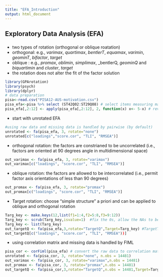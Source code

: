 ```yaml
---
title: "EFA_Introduction"
output: html_document
---
```


## Exploratory Data Analysis (EFA)

### 

* two types of rotation (orthogonal or oblique roatation) 
* orthogonal: e.g., _varimax_, _quartimax_, _bentlerT_, _equamax_, _varimin_, _geominT_, _bifactor_, _target_
* oblique : e.g., _promax_, _oblimin_, _simplimax_, _bentlerQ, _geominQ_ and _biquartimin_ and _cluster_, _target_
* the rotation does not alter the fit of the factor solution

```r
library(GPArotation)
library(psych)
library(dplyr)
# data preparation
pisa<-read.csv("PISA12-AUS-motivation.csv")
pisa_efa<-pisa %>% select (ST42Q02:ST29Q08) # select items measuring math self-concept, intrinsic value and utility value
pisa_efa[,2:12] <- apply(pisa_efa[,2:12], 2, function(x) x<- 5-x) # reverse code for nagetively worded items (not necessary)
```

* start with unrotated EFA
```r
#using raw data and missing data is handled by pairwise (by default)
unrotated <- fa(pisa_efa, 3, rotate="none")
unrotated[c("loadings","score.cor", "TLI", "RMSEA")]
```

* orthogonal rotation: the factors are constrianed to be uncorrelated (i.e., factors are oriented at 90 degrees angle in multidimensional space)
```r
out_varimax <- fa(pisa_efa, 3, rotate="varimax")
out_varimax[c("loadings", "score.cor", "TLI", "RMSEA")]
```
* oblique rotation: the factors are allowed to be intercorrelated (i.e., permit factor axis orientations of less than 90 degrees)
```r
out_promax <- fa(pisa_efa, 3, rotate="promax")
out_promax[c("loadings", "score.cor", "TLI", "RMSEA")]
```

* Target rotation: choose “simple structure” a priori and can be applied to oblique and orthogonal rotation
```r
Targ_key <- make.keys(12,list(f1=1:4,f2=5:8,f3=9:12))
Targ_key <- scrub(Targ_key,isvalue=1)  #fix the 0s, allow the NAs to be estimated
Targ_key <- list(Targ_key)
out_targetQ <- fa(pisa_efa,3,rotate="TargetQ",Target=Targ_key) #TargetT for orthogonal rotation
out_targetQ[c("loadings", "score.cor", "TLI", "RMSEA"))]
```
* using correlation matrix  and missing data is handled by FIML
```r
pisa_cor <- corFiml(pisa_efa) # convert the raw data to correlation matrix uisng FIML
unrotated <- fa(pisa_cor, 3, rotate="none", n.obs = 14481)
out_varimax <- fa(pisa_cor, 3, rotate="varimax",n.obs = 14481)
out_promax <- fa(pisa_cor, 3, rotate="promax",n.obs = 14481)
out_targetQ <- fa(pisa_cor,3,rotate="TargetQ",n.obs = 14481,Target=Targ_key) #TargetT for orthogonal rotation
```
